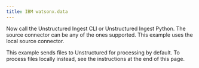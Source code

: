 ```yaml
---
title: IBM watsonx.data
---
```



<SharedIBMWatsonxdata />

Now call the Unstructured Ingest CLI or Unstructured Ingest Python. The source connector can be any of the ones supported. This example uses the local source connector.

This example sends files to Unstructured for processing by default. To process files locally instead, see the instructions at the end of this page.


<CodeGroup>
  <IBMWatsonxdataSh />
  <IBMWatsonxdataPyV2 />
</CodeGroup>


<SharedPartitionByAPIOSS/>